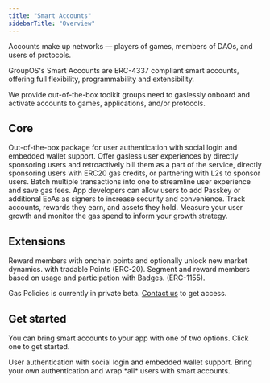 ```yaml
---
title: "Smart Accounts"
sidebarTitle: "Overview"
---
```


Accounts make up networks — players of games, members of DAOs, and users of protocols.

GroupOS's Smart Accounts are ERC-4337 compliant smart accounts, offering full flexibility, programmability and extensibility.

We provide out-of-the-box toolkit groups need to gaslessly onboard and activate accounts to games, applications, and/or protocols.

## Core

<AccordionGroup>
  <Accordion title="User Authentication">
    Out-of-the-box package for user authentication with social login and embedded wallet support.
  </Accordion>
  <Accordion title="Gas Policies">
    Offer gasless user experiences by directly sponsoring users and retroactively bill them as a part of
    the service, directly sponsoring users with ERC20 gas credits, or partnering with
    L2s to sponsor users.
  </Accordion>
  <Accordion title="Batch Transactions">
    Batch multiple transactions into one to
    streamline user experience and save gas fees.
  </Accordion>
  <Accordion title="Delegated Signers">
    App developers can allow users to add Passkey or additional EoAs as signers
    to increase security and convenience.
  </Accordion>
  <Accordion title="Directory">
    Track accounts, rewards they earn, and assets they hold.
  </Accordion>
  <Accordion title="Analytics">
    Measure your user growth and monitor the gas spend to inform your growth
    strategy.
  </Accordion>
</AccordionGroup>

## Extensions

<AccordionGroup>
  <Accordion title="Points">
    Reward members with onchain points and optionally unlock new market
    dynamics. with tradable Points (ERC-20).
  </Accordion>
  <Accordion title="Badges">
    Segment and reward members based on usage and participation with Badges.
    (ERC-1155).
  </Accordion>
</AccordionGroup>

Gas Policies is currently in private beta. [Contact us](https://twitter.com/0xstation) to get access.

## Get started

You can bring smart accounts to your app with one of two options. Click one to get started.

<CardGroup cols={2}>
  <Card
    title="Auth Modal"
    icon="square-1"
    href="/accounts/smart-accounts/get-started/auth-modal"
  >
    User authentication with social login and embedded wallet support.
  </Card>
  <Card
    title="Smart Wrapper"
    icon="square-2"
    href="/accounts/smart-accounts/get-started/smart-wrapper"
  >
    Bring your own authentication and wrap *all* users with smart accounts.
  </Card>
</CardGroup>

